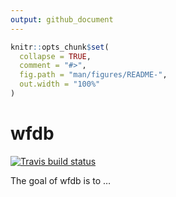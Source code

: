 ```yaml
---
output: github_document
---
```


<!-- README.md is generated from README.Rmd. Please edit that file -->

```r
knitr::opts_chunk$set(
  collapse = TRUE,
  comment = "#>",
  fig.path = "man/figures/README-",
  out.width = "100%"
)
```
# wfdb

<!-- badges: start -->
[![Travis build status](https://travis-ci.org/iqis/wfdb.svg?branch=master)](https://travis-ci.org/iqis/wfdb)
<!-- badges: end -->

The goal of wfdb is to ...

